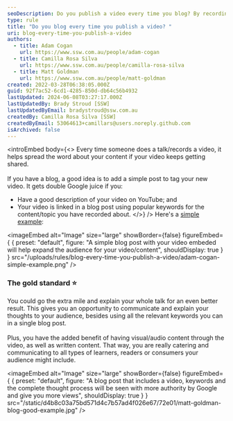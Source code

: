 ```yaml
---
seoDescription: Do you publish a video every time you blog? By recording a video and publishing it on YouTube, you're helping spread the word about your content. Consider linking your video in a simple blog post with a good description, popular keywords, and an explanation of your thoughts to expand your audience.
type: rule
title: "Do you blog every time you publish a video? "
uri: blog-every-time-you-publish-a-video
authors:
  - title: Adam Cogan
    url: https://www.ssw.com.au/people/adam-cogan
  - title: Camilla Rosa Silva
    url: https://www.ssw.com.au/people/camilla-rosa-silva
  - title: Matt Goldman
    url: https://www.ssw.com.au/people/matt-goldman
created: 2022-03-28T06:38:05.000Z
guid: 92f7ac52-6cd1-4285-850d-db64c56b4932
lastUpdated: 2024-06-08T03:27:17.000Z
lastUpdatedBy: Brady Stroud [SSW]
lastUpdatedByEmail: bradystroud@ssw.com.au
createdBy: Camilla Rosa Silva [SSW]
createdByEmail: 53064613+camillars@users.noreply.github.com
isArchived: false
---
```


<introEmbed
  body={<>
Every time someone does a talk/records a video, it helps spread the word about your content if your video keeps getting shared. \
\
If you have a blog, a good idea is to add a simple post to tag your new video. It gets double Google juice if you:

* Have a good description of your video on YouTube; and
* Your video is linked in a blog post using popular keywords for the content/topic you have recorded about.
  </>}
/>
Here's a [simple example](https://adamcogan.com/2022/03/28/tech-debt-do-you-know-the-best-way-to-handle-it/):


<imageEmbed
  alt="Image"
  size="large"
  showBorder={false}
  figureEmbed={ {
    preset: "default",
    figure: "A simple blog post with your video embeded will help expand the audience for your video/content",
    shouldDisplay: true
  } }
  src="/uploads/rules/blog-every-time-you-publish-a-video/adam-cogan-simple-example.png"
/>


### **The gold standard ⭐**

You could go the extra mile and explain your whole talk for an even better result. This gives you an opportunity to communicate and explain your thoughts to your audience, besides using all the relevant keywords you can in a single blog post. \
\
Plus, you have the added benefit of having visual/audio content through the video, as well as written content. That way, you are really catering and communicating to all types of learners, readers or consumers your audience might include.


<imageEmbed
  alt="Image"
  size="large"
  showBorder={false}
  figureEmbed={ {
    preset: "default",
    figure: "A blog post that includes a video, keywords and the complete thought process will be seen with more authority by Google and give you more views",
    shouldDisplay: true
  } }
  src="/static/d4b8c03a75bd571d4c7b57ad4f026e67/72e01/matt-goldman-blog-good-example.jpg"
/>
